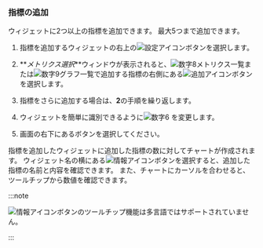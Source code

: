 ### 指標の追加

ウィジェットに2つ以上の指標を追加できます。 最大5つまで追加できます。

1. 指標を追加するウィジェットの右上の![設定アイコン](/img/ico-setting.svg)ボタンを選択します。

2. **_メトリクス選択_**ウィンドウが表示されると、![数字8](/img/number-08.png)メトリクス一覧または![数字9](/img/ic-number-09.svg)グラフ一覧で追加する指標の右側にある![追加アイコン](/img/ico-add.svg)ボタンを選択します。

3. 指標をさらに追加する場合は、**2**の手順を繰り返します。

4. ウィジェットを簡単に識別できるように![数字6](/img/number-06.png) <Cmdname sid="title" className="uitext" />を変更します。

5. 画面の右下にある<Cmdname sid="save" className="uitext" />ボタンを選択してください。

<Xclude product="oracle">

指標を追加したウィジェットに追加した指標の数に対してチャートが作成されます。 ウィジェット名の横にある![情報アイコン](/img/ic-info-circle.svg)ボタンを選択すると、追加した指標の名前と内容を確認できます。 また、チャートにカーソルを合わせると、ツールチップから数値を確認できます。

:::note

![情報アイコン](/img/ic-info-circle.svg)ボタンのツールチップ機能は多言語ではサポートされていません。

:::

</Xclude>
